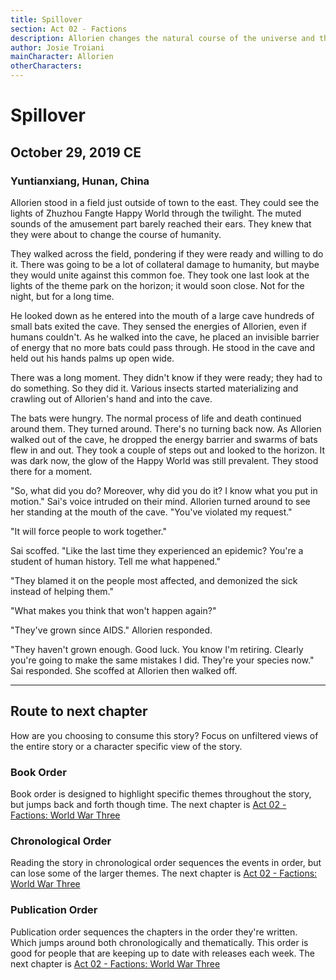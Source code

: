 ```yaml
---
title: Spillover
section: Act 02 - Factions
description: Allorien changes the natural course of the universe and thinks a pandemic will help unite humanity against a common foe. 
author: Josie Troiani
mainCharacter: Allorien
otherCharacters:
---
```


# Spillover

## October 29, 2019 CE

### Yuntianxiang, Hunan, China

Allorien stood in a field just outside of town to the east. They could see the lights of Zhuzhou Fangte Happy World through the twilight. The muted sounds of the amusement part barely reached their ears. They knew that they were about to change the course of humanity.

They walked across the field, pondering if they were ready and willing to do it. There was going to be a lot of collateral damage to humanity, but maybe they would unite against this common foe. They took one last look at the lights of the theme park on the horizon; it would soon close. Not for the night, but for a long time.

He looked down as he entered into the mouth of a large cave hundreds of small bats exited the cave. They sensed the energies of Allorien, even if humans couldn't. As he walked into the cave, he placed an invisible barrier of energy that no more bats could pass through. He stood in the cave and held out his hands palms up open wide.

There was a long moment. They didn't know if they were ready; they had to do something. So they did it. Various insects started materializing and crawling out of Allorien's hand and into the cave.

The bats were hungry. The normal process of life and death continued around them. They turned around. There's no turning back now. As Allorien walked out of the cave, he dropped the energy barrier and swarms of bats flew in and out. They took a couple of steps out and looked to the horizon. It was dark now, the glow of the Happy World was still prevalent. They stood there for a moment.

"So, what did you do? Moreover, why did you do it? I know what you put in motion." Sai's voice intruded on their mind. Allorien turned around to see her standing at the mouth of the cave. "You've violated my request."

"It will force people to work together."

Sai scoffed. "Like the last time they experienced an epidemic? You're a student of human history. Tell me what happened."

"They blamed it on the people most affected, and demonized the sick instead of helping them."

"What makes you think that won't happen again?"

"They've grown since AIDS." Allorien responded.

"They haven't grown enough. Good luck. You know I'm retiring. Clearly you're going to make the same mistakes I did. They're your species now." Sai responded. She scoffed at Allorien then walked off.

---

## Route to next chapter

How are you choosing to consume this story?
Focus on unfiltered views of the entire story or a character specific view of the story.

### Book Order

Book order is designed to highlight specific themes throughout the story, but jumps back and forth though time.
<Callout type="info" emoji="️📖">
    The next chapter is [Act 02 - Factions: World War Three](./worldwarthree.mdx)
</Callout>

### Chronological Order

Reading the story in chronological order sequences the events in order, but can lose some of the larger themes.
<Callout type="info" emoji="️🕰️">
    The next chapter is [Act 02 - Factions: World War Three](./worldwarthree.mdx)
</Callout>

### Publication Order

Publication order sequences the chapters in the order they're written. Which jumps around both chronologically and thematically. This order is good for people that are keeping up to date with releases each week.
<Callout type="info" emoji="️✍️">
    The next chapter is [Act 02 - Factions: World War Three](./worldwarthree.mdx)
</Callout>
